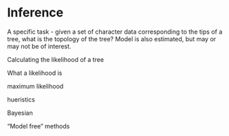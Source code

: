 # Inference

A specific task - given a set of character data corresponding to the tips of a tree, what is the topology of the tree? Model is also estimated, but may or may not be of interest.

Calculating the likelihood of a tree


What a likelihood is

maximum likelihood

hueristics

Bayesian

"Model free" methods


